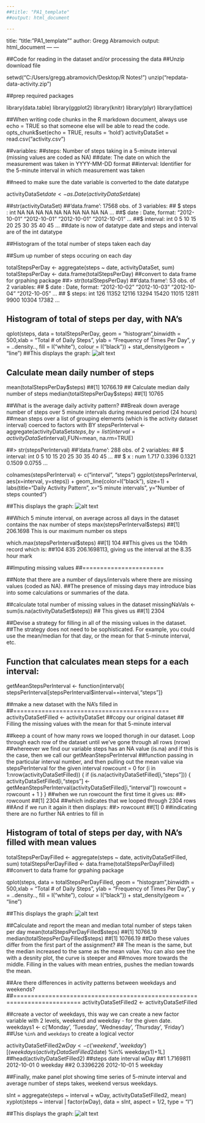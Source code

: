 ```yaml
---
##title: "PA1_template"
##output: html_document

---
```

title: "title: "PA1_template""
author: Gregg Abramovich
output: html_document
---
---

##Code for reading in the dataset and/or processing the data
##Unzip download file

setwd("C:/Users/gregg.abramovich/Desktop/R Notes!")
unzip("repdata-data-activity.zip")

##prep required packages

library(data.table)
library(ggplot2)
library(knitr)
library(plyr)
library(lattice)

##When writing code chunks in the R markdown document, always use echo = TRUE so that someone else will be able to read the code.
opts_chunk$set(echo = TRUE, results = 'hold')
activityDataSet = read.csv("activity.csv")

##variables:
##steps: Number of steps taking in a 5-minute interval (missing values are coded as NA)
##date: The date on which the measurement was taken in YYYY-MM-DD format
##interval: Identifier for the 5-minute interval in which measurement was taken

##need to make sure the date variable is converted to the date datatype

activityDataSet$date <- as.Date(activityDataSet$date) 

##str(activityDataSet)
##'data.frame':	17568 obs. of  3 variables:
##  $ steps   : int  NA NA NA NA NA NA NA NA NA NA ...
##$ date    : Date, format: "2012-10-01" "2012-10-01" "2012-10-01" "2012-10-01" ...
##$ interval: int  0 5 10 15 20 25 30 35 40 45 ...
##date is now of datatype date and steps and interval are of the int datatype

##Histogram of the total number of steps taken each day

##Sum up number of steps occuring on each day

totalStepsPerDay <- aggregate(steps ~ date, activityDataSet, sum)
totalStepsPerDay <- data.frame(totalStepsPerDay) ##convert to data frame for grpahing package
##> str(totalStepsPerDay)
##'data.frame':	53 obs. of  2 variables:
##  $ date : Date, format: "2012-10-02" "2012-10-03" "2012-10-04" "2012-10-05" ...
##  $ steps: int  126 11352 12116 13294 15420 11015 12811 9900 10304 17382 ...

## Histogram of total of steps per day, with NA's
qplot(steps, data = totalStepsPerDay, geom = "histogram",binwidth = 500,xlab = "Total # of Daily Steps", ylab = "Frequency of Times Per Day", y = ..density.., fill = I("white"), colour = I("black")) + stat_density(geom = "line")
##This displays the graph:
![alt text](https://github.com/GreggA1/RepData_Assignment1/blob/master/figures_1/RplotdailyStepsvsFrequencyperDay.png)


## Calculate mean daily number of steps
mean(totalStepsPerDay$steps)
##[1] 10766.19
## Calculate median daily number of steps
median(totalStepsPerDay$steps)
##[1] 10765

##What is the average daily activity pattern?
##Break down average number of steps over 5 minute intervals during measured period (24 hours)
##mean steps over a list of grouping elements (which is the activity dataset interval) coerced to factors with BY
stepsPerInterval <- aggregate(activityDataSet$steps,by = list(interval = activityDataSet$interval),FUN=mean, na.rm=TRUE)

##> str(stepsPerInterval)
##'data.frame':	288 obs. of  2 variables:
##  $ interval: int  0 5 10 15 20 25 30 35 40 45 ...
##  $ x       : num  1.717 0.3396 0.1321 0.1509 0.0755 ...

colnames(stepsPerInterval) <- c("interval", "steps")
ggplot(stepsPerInterval, aes(x=interval, y=steps)) + geom_line(color=I("black"), size=1) + labs(title="Daily Activity Pattern", x="5 minute intervals", y="Number of steps counted")

##This displays the graph:
![alt text](https://github.com/GreggA1/RepData_Assignment1/blob/master/figures_1/RplotDailyActivityPattern.png)

##Which 5 minute interval, on average across all days in the dataset contains the nax number of steps
max(stepsPerInterval$steps)
##[1] 206.1698 This is our maximum number os steps

which.max(stepsPerInterval$steps)
##[1] 104
##This gives us the 104th record which is:
##104      835 206.1698113, giving us the interval at the 8.35 hour mark

##Imputing missing values
##=======================

##Note that there are a number of days/intervals where there are missing values (coded as NA). 
##The presence of missing days may introduce bias into some calculations or summaries of the data.

##calculate total number of missing values in the dataset
missingNaVals <- sum(is.na(activityDataSet$steps))
## This gives us 
##[1] 2304

##Devise a strategy for filling in all of the missing values in the dataset. 
##The strategy does not need to be sophisticated. For example, you could use the mean/median for that day, or the mean for that 5-minute interval, etc.

## Function that calculates mean steps for a each interval:
getMeanStepsPerInterval <- function(interval){
  stepsPerInterval[stepsPerInterval$interval==interval,"steps"]}

##make a new dataset with the NA's filled in
##============================================
activityDataSetFilled <- activityDataSet ##copy our original dataset 
## Filling the missing values with the mean for that 5-minute interval

##keep a count of how many rows we looped thorugh in our dataset. Loop through each row of the dataset until we've gone through all rows (nrow)
##whereever we find our variable steps has an NA value (is.na) and if this is the case, then we call our getMeanStepsPerInterval
##function passing in the particular interval number, and then pulling out the mean value via stepsPerInterval for the given interval
rowcount = 0 
for (i in 1:nrow(activityDataSetFilled)) { 
       if (is.na(activityDataSetFilled[i,"steps"])) {
             activityDataSetFilled[i,"steps"] <- getMeanStepsPerInterval(activityDataSetFilled[i,"interval"])
             rowcount = rowcount + 1
         }
  }
##when we run rowcount the first time it gives us:
##> rowcount
##[1] 2304
##which indicates that we looped through 2304 rows
##And if we run it again it then displays:
##> rowcount
##[1] 0
##indicating there are no further NA entries to fill in

## Histogram of total of steps per day, with NA's filled with mean values

totalStepsPerDayFilled <- aggregate(steps ~ date, activityDataSetFilled, sum)
totalStepsPerDayFilled <- data.frame(totalStepsPerDayFilled) ##convert to data frame for grpahing package

qplot(steps, data = totalStepsPerDayFilled, geom = "histogram",binwidth = 500,xlab = "Total # of Daily Steps", ylab = "Frequency of Times Per Day", y = ..density.., fill = I("white"), colour = I("black")) + stat_density(geom = "line")

##This displays the graph:
![alt text](https://github.com/GreggA1/RepData_Assignment1/blob/master/figures_1/RplotdailyStepsvsFrequencyperDayFilled.png)

##Calculate and report the mean and median total number of steps taken per day
mean(totalStepsPerDayFilled$steps)
##[1] 10766.19
median(totalStepsPerDayFilled$steps)
##[1] 10766.19
##Do these values differ from the first part of the assignment?
## The mean is the same, but the median increased to the same as the mean value. You can also see the with a desnity plot, the curve is steeper and 
##moves more towards the middle. Filling in the values with mean entries, pushes the median towards the mean.

##Are there differences in activity patterns between weekdays and weekends?
##=========================================================================
activityDataSetFilled2 <- activityDataSetFilled

##create a vector of weekdays, this way we can create a new factor variable with 2 levels, weekend and weekday - for the given date.
weekdays1 <- c('Monday', 'Tuesday', 'Wednesday', 'Thursday', 'Friday')
##Use `%in%` and `weekdays` to create a logical vector

activityDataSetFilled2$wDay <- c('weekend', 'weekday')[(weekdays(activityDataSetFilled2$date) %in% weekdays1)+1L]
##head(activityDataSetFilled2)
##steps       date interval    wDay
##1 1.7169811 2012-10-01        0 weekday
##2 0.3396226 2012-10-01        5 weekday

##Finally, make panel plot showing time series of 5-minute interval and average number of steps takes, weekend versus weekdays.

sInt = aggregate(steps ~ interval + wDay, activityDataSetFilled2, mean)
xyplot(steps ~ interval | factor(wDay), data = sInt, aspect = 1/2,  type = "l")

##This displays the graph:
![alt text](https://github.com/GreggA1/RepData_Assignment1/blob/master/figures_1/RplotdayType%20Comparison.png)

